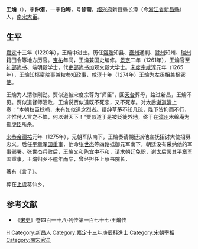 '''王爚'''（{{bd|1199年||1275年|}}），字'''仲潜'''，一字'''伯晦'''，号'''修斋'''，[[绍兴府|绍兴府]]新昌縣长潭（今[[浙江省|浙江省]][[新昌縣|新昌縣]]）人，[[南宋|南宋]][[大臣|大臣]]。

== 生平 ==
[[嘉定|嘉定]]十三年（1220年），王爚中进士。历任[[常熟|常熟]]知县、[[泰州|泰州]]通判、[[滁州|滁州]]知州、[[瑞州|瑞州]]籍田令等地方历官。[[宝祐|宝祐]]年间，王爚兼国史编修。[[景定|景定]]二年（1261年），王爚官至[[礼部尚书|礼部尚书]]、端明殿学士，代[[吏部尚书|吏部尚书]]加观文殿大学士。[[宋度宗|宋度宗]][[咸淳|咸淳]]元年（1265年），王爚知[[枢密院|枢密院]]事兼权[[参知政事|参知政事]]，[[咸淳|咸淳]]十年（1274年）王爚为[[左丞相|左丞相]]兼[[枢密使|枢密使]]。 

王爚为人清修刚劲。贾似道被宋度宗尊为“师臣”，回[[天台县|天台]]葬母，路过新昌，王爚不见。贾似道督师溃败，王爚说贾似道既不死忠，又不死孝。对太后[[谢道清|谢道清]]上奏：“本朝权臣稔祸，未有如似道之烈者。缙绅草茅不知几疏，陛下皆抑而不行，非惟付人言之不恤，何以谢天下！”贾似道于是被贬徙外地，终于在[[漳州|漳州]]木绵庵为[[郑虎臣|郑虎臣]]所杀。 

[[宋恭帝|宋恭帝]][[德祐|德祐]]元年（1275年），元朝军队南下，王爚奏请朝廷派他宣抚招讨大使招募忠义。后任[[平章军国重事|平章军国重事]]，他命[[张世杰|张世杰]]等四路抵御元军南下，朝廷没有采纳他的军事部署。张世杰兵败后，王爚又和[[陈宜中|陈宜中]]不和，请求朝廷免职，谢太后罢其平章军国重事。王爚归乡不逾年而卒，曾经担任上蔡书院长，

著有《言子》。

葬在[[上虞|上虞]]葛仙乡。 

== 参考文献 ==
*《[[宋史|宋史]]》卷四百一十八·列传第一百七十七·王爚传

{{start box}}
{{s-before|[[江万里|江万里]]}}
{{s-title|[[南宋|南宋]][[左丞相|左丞相]]|1274年－1275年}}
{{s-after|[[陈宜中|陈宜中]]}}
{{end box}}

{{Authority control}}
{{DEFAULTSORT:Wang王}}
[[Category:王姓|H]]
[[Category:新昌人|Category:新昌人]]
[[Category:嘉定十三年庚辰科進士|Category:嘉定十三年庚辰科進士]]
[[Category:宋朝宰相|Category:宋朝宰相]]
[[Category:南宋官员|Category:南宋官员]]